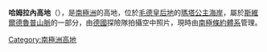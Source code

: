 {{coord|72|32|S|0|36|E|source:GNIS|display=title}}

'''哈姆拉內高地'''（{{lang-de|Hamrane}}），是[[南極洲|南極洲]]的高地，位於[[毛德皇后地|毛德皇后地]]的[[瑪塔公主海岸|瑪塔公主海岸]]，屬於[[斯維爾德魯普山脈|斯維爾德魯普山脈]]的一部分，由[[德國|德國]]探險隊拍攝空中照片，現時由[[南極條約體系|南極條約體系]]管理。

{{Antarctica-geo-stub}}
[[Category:南極洲高地|Category:南極洲高地]]